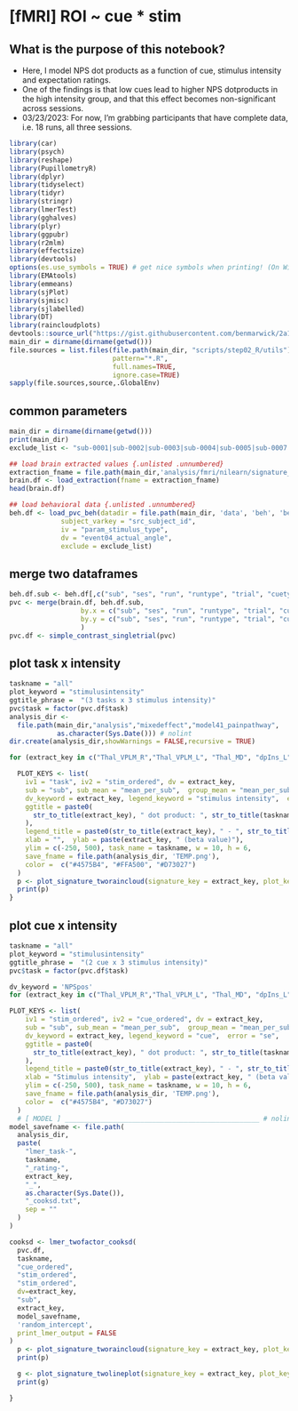 # [fMRI] ROI ~ cue \* stim {#ch41_painpathway}

## What is the purpose of this notebook? {.unlisted .unnumbered}

- Here, I model NPS dot products as a function of cue, stimulus intensity and expectation ratings.
- One of the findings is that low cues lead to higher NPS dotproducts in the high intensity group, and that this effect becomes non-significant across sessions.
- 03/23/2023: For now, I'm grabbing participants that have complete data, i.e. 18 runs, all three sessions.

```r
library(car)
library(psych)
library(reshape)
library(PupillometryR)
library(dplyr)
library(tidyselect)
library(tidyr)
library(stringr)
library(lmerTest)
library(gghalves)
library(plyr)
library(ggpubr)
library(r2mlm)
library(effectsize)
library(devtools)
options(es.use_symbols = TRUE) # get nice symbols when printing! (On Windows, requires R >= 4.2.0)
library(EMAtools)
library(emmeans)
library(sjPlot)
library(sjmisc)
library(sjlabelled)
library(DT)
library(raincloudplots)
devtools::source_url("https://gist.githubusercontent.com/benmarwick/2a1bb0133ff568cbe28d/raw/fb53bd97121f7f9ce947837ef1a4c65a73bffb3f/geom_flat_violin.R")
main_dir = dirname(dirname(getwd()))
file.sources = list.files(file.path(main_dir, "scripts/step02_R/utils"),
                          pattern="*.R",
                          full.names=TRUE,
                          ignore.case=TRUE)
sapply(file.sources,source,.GlobalEnv)
```

## common parameters

```r
main_dir = dirname(dirname(getwd()))
print(main_dir)
exclude_list <- "sub-0001|sub-0002|sub-0003|sub-0004|sub-0005|sub-0007|sub-0008|sub-0013|sub-0016|sub-0017|sub-0019|sub-0020|sub-0021|sub-0025|sub-0075"
```

```r
## load brain extracted values {.unlisted .unnumbered}
extraction_fname = file.path(main_dir,'analysis/fmri/nilearn/signature_canlabcore/roi-painpathway_sub-all_runtype-pvc_event-stimulus.csv')
brain.df <- load_extraction(fname = extraction_fname)
head(brain.df)

## load behavioral data {.unlisted .unnumbered}
beh.df <- load_pvc_beh(datadir = file.path(main_dir, 'data', 'beh', 'beh02_preproc'),
             subject_varkey = "src_subject_id",
             iv = "param_stimulus_type",
             dv = "event04_actual_angle",
             exclude = exclude_list)
```

## merge two dataframes {.unlisted .unnumbered}

```r
beh.df.sub <- beh.df[,c("sub", "ses", "run", "runtype", "trial", "cuetype", "stimintensity","event02_expect_angle", "event04_actual_angle")]
pvc <- merge(brain.df, beh.df.sub,
                  by.x = c("sub", "ses", "run", "runtype", "trial", "cuetype", "stimintensity"),
                  by.y = c("sub", "ses", "run", "runtype", "trial", "cuetype", "stimintensity")
                  )
pvc.df <- simple_contrast_singletrial(pvc)
```

## plot task x intensity

```r

taskname = "all"
plot_keyword = "stimulusintensity"
ggtitle_phrase =  "(3 tasks x 3 stimulus intensity)"
pvc$task = factor(pvc.df$task)
analysis_dir <-
  file.path(main_dir,"analysis","mixedeffect","model41_painpathway",
            as.character(Sys.Date())) # nolint
dir.create(analysis_dir,showWarnings = FALSE,recursive = TRUE)

for (extract_key in c("Thal_VPLM_R","Thal_VPLM_L", "Thal_MD", "dpIns_L", "dpIns_R", "aMCC_MPFC")) {

  PLOT_KEYS <- list(
    iv1 = "task", iv2 = "stim_ordered", dv = extract_key,
    sub = "sub", sub_mean = "mean_per_sub",  group_mean = "mean_per_sub_norm_mean",
    dv_keyword = extract_key, legend_keyword = "stimulus intensity",  error = "se",
    ggtitle = paste0(
      str_to_title(extract_key), " dot product: ", str_to_title(taskname), ' ', ggtitle_phrase, " (N = ", length(unique(pvc$sub)), ")"
    ),
    legend_title = paste0(str_to_title(extract_key), " - ", str_to_title(plot_keyword)),
    xlab = "",  ylab = paste(extract_key, " (beta value)"),
    ylim = c(-250, 500), task_name = taskname, w = 10, h = 6,
    save_fname = file.path(analysis_dir, 'TEMP.png'),
    color =  c("#4575B4", "#FFA500", "#D73027")
  )
  p <- plot_signature_tworaincloud(signature_key = extract_key, plot_keys = PLOT_KEYS, df = pvc.df)
  print(p)
}
```

## plot cue x intensity

```r

taskname = "all"
plot_keyword = "stimulusintensity"
ggtitle_phrase =  "(2 cue x 3 stimulus intensity)"
pvc$task = factor(pvc.df$task)

dv_keyword = 'NPSpos'
for (extract_key in c("Thal_VPLM_R","Thal_VPLM_L", "Thal_MD", "dpIns_L", "dpIns_R", "aMCC_MPFC")) {

PLOT_KEYS <- list(
    iv1 = "stim_ordered", iv2 = "cue_ordered", dv = extract_key,
    sub = "sub", sub_mean = "mean_per_sub",  group_mean = "mean_per_sub_norm_mean",
    dv_keyword = extract_key, legend_keyword = "cue",  error = "se",
    ggtitle = paste0(
      str_to_title(extract_key), " dot product: ", str_to_title(taskname), ' ', ggtitle_phrase, " (N = ", length(unique(pvc$sub)), ")"
    ),
    legend_title = paste0(str_to_title(extract_key), " - ", str_to_title(plot_keyword)),
    xlab = "Stimulus intensity",  ylab = paste(extract_key, " (beta value)"),
    ylim = c(-250, 500), task_name = taskname, w = 10, h = 6,
    save_fname = file.path(analysis_dir, 'TEMP.png'),
    color =  c("#4575B4", "#D73027")
  )
  # [ MODEL ] _________________________________________________ # nolint
model_savefname <- file.path(
  analysis_dir,
  paste(
    "lmer_task-",
    taskname,
    "_rating-",
    extract_key,
    "_",
    as.character(Sys.Date()),
    "_cooksd.txt",
    sep = ""
  )
)

cooksd <- lmer_twofactor_cooksd(
  pvc.df,
  taskname,
  "cue_ordered",
  "stim_ordered",
  "stim_ordered",
  dv=extract_key,
  "sub",
  extract_key,
  model_savefname,
  'random_intercept',
  print_lmer_output = FALSE
)
  p <- plot_signature_tworaincloud(signature_key = extract_key, plot_keys = PLOT_KEYS, df = pvc.df[pvc.df$task == "pain",])
  print(p)

  g <- plot_signature_twolineplot(signature_key = extract_key, plot_keys = PLOT_KEYS, df = pvc.df[pvc.df$task == "pain",])
  print(g)

}
```
